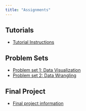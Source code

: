 ```yaml
---
title: "Assignments"
---
```


## Tutorials

- [Tutorial Instructions](/assignments/tutorials.qmd)

## Problem Sets

- [Problem set 1: Data Visualization](/assignments/01_hw_data_viz.qmd) 
- [Problem set 2: Data Wrangling](/assignments/02_hw_data_wrangling.qmd) 
<!-- - [Problem set 3: Causality](/assignments/03_hw_causality.qmd)  -->
<!-- - [Problem set 4: Summarizing Data](/assignments/04_hw_summarizing.qmd)  -->
<!-- - [Problem set 5: Regression](/assignments/05_hw_regression.qmd)  -->
<!-- - [Problem set 6: Sampling](/assignments/06_hw_sampling.qmd)  -->
<!-- - [Problem set 7: Bootstrapping](/assignments/07_hw_bootstrap.qmd)  -->
<!-- - [Problem set 8: Hypothesis Tests](/assignments/08_hw_hyp_tests.qmd)  -->


## Final Project 

- [Final project information](/assignments/final-project.html)
